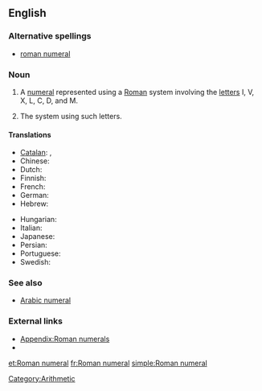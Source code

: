 ==English==

===Alternative spellings===
* [[roman numeral]] {{qualifier|US}}

===Noun===
{{en-noun|sg=[[Roman]] [[numeral]]}}

# A [[numeral]] represented using a [[Roman]] system involving the [[letter]]s I, V, X, L, C, D, and M.
# {{context|in the [[Roman numerals|plural]]}} The system using such letters.

====Translations====
{{trans-top|a numeral represented by letters}}
* [[Catalan]]: {{t|ca|xifra romana|f}}, {{t|ca|número romano|m}}
* Chinese: {{t|cmn|罗马数字|sc=Hani|xs=Mandarin}}
* Dutch: {{t|nl|Romeins cijfer|n}}
* Finnish: {{t+|fi|roomalainen}} {{t+|fi|numero}}
* French: {{t+|fr|chiffre romain|m}}
* German: {{t|de|römische Ziffer|f}}
* Hebrew: {{t|he|ספרה רומית|f|tr=sifra romit|sc=Hebr}}
{{trans-mid}}
* Hungarian: {{t|hu|római szám}}
* Italian: {{t|it|numero romano|m}}
* Japanese: {{t|ja|ローマ数字|tr=rōmasūji|sc=Jpan}}
* Persian: {{t|fa|اعداد رومي|sc=fa-Arab|xs=Persian}}
* Portuguese: {{t|pt|número romano|m}}
* Swedish: {{t|sv|romersk siffra|c}}
{{trans-bottom}}

===See also===
* [[Arabic numeral]]

===External links===
* [[Appendix:Roman numerals]]
* {{pedia|Roman numerals}}

[[Category:Arithmetic]]
[[Category:Roman numerals| ]]

[[et:Roman numeral]]
[[fr:Roman numeral]]
[[simple:Roman numeral]]